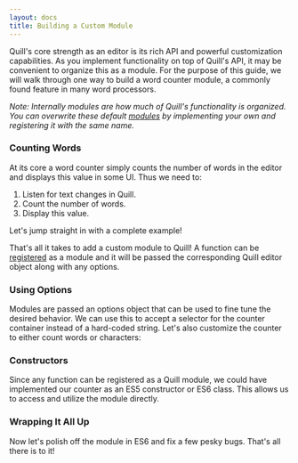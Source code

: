 ```yaml
---
layout: docs
title: Building a Custom Module
---
```


Quill's core strength as an editor is its rich API and powerful customization capabilities. As you implement functionality on top of Quill's API, it may be convenient to organize this as a module. For the purpose of this guide, we will walk through one way to build a word counter module, a commonly found feature in many word processors.

_Note: Internally modules are how much of Quill's functionality is organized. You can overwrite these default [modules](/docs/modules/) by implementing your own and registering it with the same name._

### Counting Words

At its core a word counter simply counts the number of words in the editor and displays this value in some UI. Thus we need to:

1. Listen for text changes in Quill.
1. Count the number of words.
1. Display this value.

Let's jump straight in with a complete example!

<CodePen height="379" hash="bZkWKA" />

That's all it takes to add a custom module to Quill! A function can be [registered](/docs/api/#quillregistermodule/) as a module and it will be passed the corresponding Quill editor object along with any options.

### Using Options

Modules are passed an options object that can be used to fine tune the desired behavior. We can use this to accept a selector for the counter container instead of a hard-coded string. Let's also customize the counter to either count words or characters:

<CodePen height="430" hash="OXqmEp" />

### Constructors

Since any function can be registered as a Quill module, we could have implemented our counter as an ES5 constructor or ES6 class. This allows us to access and utilize the module directly.

<CodePen height="688" hash="BzbRVR" />

### Wrapping It All Up

Now let's polish off the module in ES6 and fix a few pesky bugs. That's all there is to it!

<CodePen height="772" hash="wWOdXZ" />
